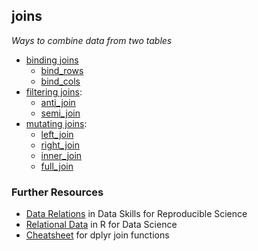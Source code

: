 ## joins

<dfn>Ways to combine data from two tables</dfn>

* [binding joins](b.html#binding-joins)
    * [bind_rows](b.html#bind_rows)
    * [bind_cols](b.html#bind_cols)
* [filtering joins](f.html#filtering-joins): 
    * [anti_join](a.html#anti_join)
    * [semi_join](s.html#semi_join)
* [mutating joins](m.html#mutating-joins): 
    * [left_join](l.html#left_join)
    * [right_join](r.html#right_join)
    * [inner_join](i.html#inner_join)
    * [full_join](f.html#full_join)

### Further Resources

* [Data Relations](https://psyteachr.github.io/msc-data-skills/joins.html){target="_blank"} in Data Skills for Reproducible Science
* [Relational Data](http://r4ds.had.co.nz/relational-data.html){target="_blank"} in R for Data Science
* [Cheatsheet](http://stat545.com/bit001_dplyr-cheatsheet.html){target="_blank"} for dplyr join functions
